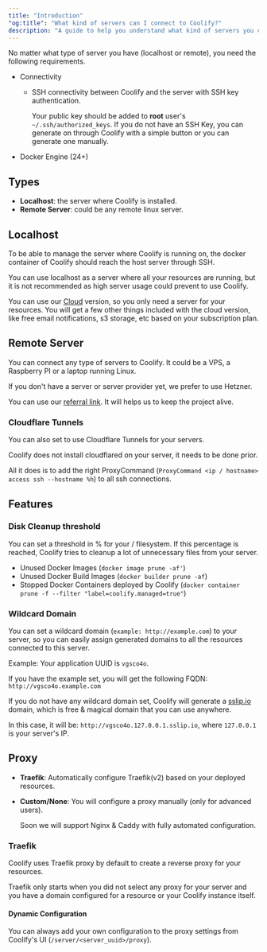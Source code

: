 ```yaml
---
title: "Introduction"
"og:title": "What kind of servers can I connect to Coolify?"
description: "A guide to help you understand what kind of servers you can connect to Coolify."
---
```


No matter what type of server you have (localhost or remote), you need the following requirements.

- Connectivity

  - SSH connectivity between Coolify and the server with SSH key authentication.
     
     Your public key should be added to **root** user's `~/.ssh/authorized_keys`.
     If you do not have an SSH Key, you can generate on through Coolify with a simple button or you can generate one manually.
     


- Docker Engine (24+)

## Types

- **Localhost**: the server where Coolify is installed.
- **Remote Server**: could be any remote linux server.

## Localhost

To be able to manage the server where Coolify is running on, the docker container of Coolify should reach the host server through SSH.

You can use localhost as a server where all your resources are running, but it is not recommended as high server usage could prevent to use Coolify.


  You can use our [Cloud](https://app.coolify.io) version, so you only need a
  server for your resources. You will get a few other things included with the
  cloud version, like free email notifications, s3 storage, etc based on your
  subscription plan.


## Remote Server

You can connect any type of servers to Coolify. It could be a VPS, a Raspberry PI or a laptop running Linux.


If you don't have a server or server provider yet, we prefer to use Hetzner.

You can use our [referral link](https://coolify.io/hetzner). It will helps us to keep the project alive.



### Cloudflare Tunnels

You can also set to use Cloudflare Tunnels for your servers.


Coolify does not install cloudflared on your server, it needs to be done prior.

All it does is to add the right ProxyCommand (`ProxyCommand <ip / hostname> access ssh --hostname %h`) to all ssh connections.



## Features

### Disk Cleanup threshold

You can set a threshold in % for your / filesystem. If this percentage is reached, Coolify tries to cleanup a lot of unnecessary files from your server.

- Unused Docker Images (`docker image prune -af'`)
- Unused Docker Build Images (`docker builder prune -af`)
- Stopped Docker Containers deployed by Coolify (`docker container prune -f --filter "label=coolify.managed=true"`)

### Wildcard Domain

You can set a wildcard domain (`example: http://example.com`) to your server, so you can easily assign generated domains to all the resources connected to this server.

Example: Your application UUID is `vgsco4o`.

If you have the example set, you will get the following FQDN: `http://vgsco4o.example.com`

If you do not have any wildcard domain set, Coolify will generate a [sslip.io](https://sslip.io) domain, which is free & magical domain that you can use anywhere.

In this case, it will be: `http://vgsco4o.127.0.0.1.sslip.io`, where `127.0.0.1` is your server's IP.

## Proxy

- **Traefik**: Automatically configure Traefik(v2) based on your deployed resources.
- **Custom/None**: You will configure a proxy manually (only for advanced users).


  Soon we will support Nginx & Caddy with fully automated configuration.


### Traefik

Coolify uses Traefik proxy by default to create a reverse proxy for your resources.


  Traefik only starts when you did not select any proxy for your server and you
  have a domain configured for a resource or your Coolify instance itself.


#### Dynamic Configuration

You can always add your own configuration to the proxy settings from Coolify's UI (`/server/<server_uuid>/proxy`).
